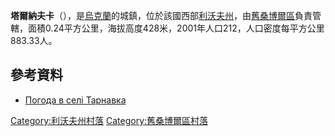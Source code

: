 {{coord|49|30|8|N|22|53|42|E|scale:100000|display=title}}

'''塔爾納夫卡'''（{{lang-uk|Тарнавка}}），是[[烏克蘭|烏克蘭]]的城鎮，位於該國西部[[利沃夫州|利沃夫州]]，由[[舊桑博爾區|舊桑博爾區]]負責管轄，面積0.24平方公里，海拔高度428米，2001年人口212，人口密度每平方公里883.33人。

==參考資料==
* [http://weather.in.ua/ua/l'vovskaja/25865 Погода в селі Тарнавка]

[[Category:利沃夫州村落|Category:利沃夫州村落]]
[[Category:舊桑博爾區村落|Category:舊桑博爾區村落]]


{{Lviv-geo-stub}}